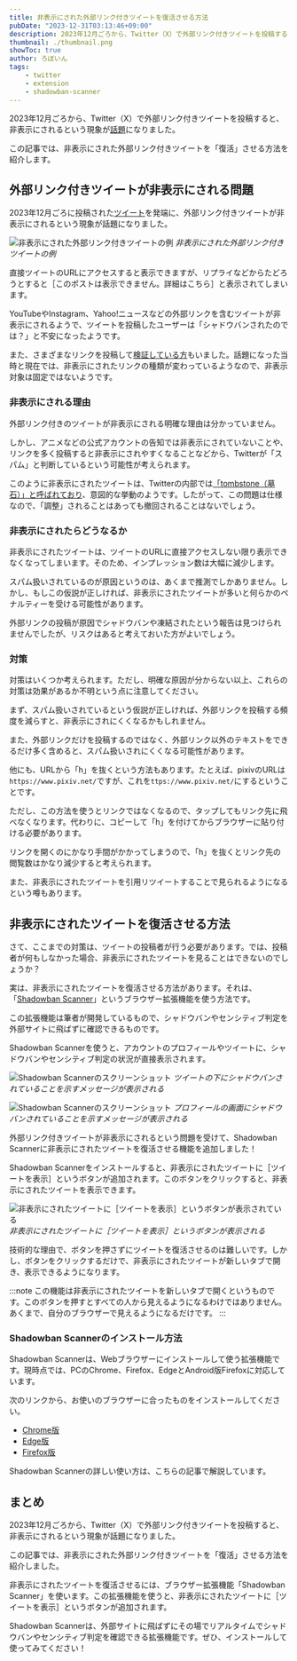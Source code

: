 ```yaml
---
title: 非表示にされた外部リンク付きツイートを復活させる方法
pubDate: "2023-12-31T03:13:46+09:00"
description: 2023年12月ごろから、Twitter（X）で外部リンク付きツイートを投稿すると、非表示にされるという現象が話題になりました。この記事では、非表示にされた外部リンク付きツイートを「復活」させる方法を紹介します。
thumbnail: ./thumbnail.png
showToc: true
author: ろぼいん
tags:
    - twitter
    - extension
    - shadowban-scanner
---
```



2023年12月ごろから、Twitter（X）で外部リンク付きツイートを投稿すると、非表示にされるという現象が[話題](https://togetter.com/li/2276996)になりました。

この記事では、非表示にされた外部リンク付きツイートを「復活」させる方法を紹介します。

## 外部リンク付きツイートが非表示にされる問題

2023年12月ごろに投稿された[ツイート](https://twitter.com/takatoh_life/status/1734064949876674572)を発端に、外部リンク付きツイートが非表示にされるという現象が話題になりました。

![非表示にされた外部リンク付きツイートの例](./image.png)
*非表示にされた外部リンク付きツイートの例*

直接ツイートのURLにアクセスすると表示できますが、リプライなどからたどろうとすると［このポストは表示できません。詳細はこちら］と表示されてしまいます。

YouTubeやInstagram、Yahoo!ニュースなどの外部リンクを含むツイートが非表示にされるようで、ツイートを投稿したユーザーは「シャドウバンされたのでは？」と不安になったようです。

また、さまざまなリンクを投稿して[検証している方](https://twitter.com/999cc/status/1735684862177398990)もいました。話題になった当時と現在では、非表示にされたリンクの種類が変わっているようなので、非表示対象は固定ではないようです。

### 非表示にされる理由

外部リンク付きのツイートが非表示にされる明確な理由は分かっていません。

しかし、アニメなどの公式アカウントの告知では非表示にされていないことや、リンクを多く投稿すると非表示にされやすくなることなどから、Twitterが「スパム」と判断しているという可能性が考えられます。

このように非表示にされたツイートは、Twitterの内部では[「tombstone（墓石）」と呼ばれており](https://0115765.com/archives/50433)、意図的な挙動のようです。したがって、この問題は仕様なので、「調整」されることはあっても撤回されることはないでしょう。

### 非表示にされたらどうなるか

非表示にされたツイートは、ツイートのURLに直接アクセスしない限り表示できなくなってしまいます。そのため、インプレッション数は大幅に減少します。

スパム扱いされているのが原因というのは、あくまで推測でしかありません。しかし、もしこの仮説が正しければ、非表示にされたツイートが多いと何らかのペナルティーを受ける可能性があります。

外部リンクの投稿が原因でシャドウバンや凍結されたという報告は見つけられませんでしたが、リスクはあると考えておいた方がよいでしょう。

### 対策

対策はいくつか考えられます。ただし、明確な原因が分からない以上、これらの対策は効果があるか不明という点に注意してください。

まず、スパム扱いされているという仮説が正しければ、外部リンクを投稿する頻度を減らすと、非表示にされにくくなるかもしれません。

また、外部リンクだけを投稿するのではなく、外部リンク以外のテキストをできるだけ多く含めると、スパム扱いされにくくなる可能性があります。

他にも、URLから「h」を抜くという方法もあります。たとえば、pixivのURLは`https://www.pixiv.net/`ですが、これを`ttps://www.pixiv.net/`にするということです。

ただし、この方法を使うとリンクではなくなるので、タップしてもリンク先に飛べなくなります。代わりに、コピーして「h」を付けてからブラウザーに貼り付ける必要があります。

リンクを開くのにかなり手間がかかってしまうので、「h」を抜くとリンク先の閲覧数はかなり減少すると考えられます。

また、非表示にされたツイートを引用リツイートすることで見られるようになるという噂もあります。

## 非表示にされたツイートを復活させる方法

さて、ここまでの対策は、ツイートの投稿者が行う必要があります。では、投稿者が何もしなかった場合、非表示にされたツイートを見ることはできないのでしょうか？

実は、非表示にされたツイートを復活させる方法があります。それは、「[Shadowban Scanner](https://shadowban-scanner.roboin.io/)」というブラウザー拡張機能を使う方法です。

この拡張機能は筆者が開発しているもので、シャドウバンやセンシティブ判定を外部サイトに飛ばずに確認できるものです。

Shadowban Scannerを使うと、アカウントのプロフィールやツイートに、シャドウバンやセンシティブ判定の状況が直接表示されます。

![Shadowban Scannerのスクリーンショット](./screenshot2_ja.png)
*ツイートの下にシャドウバンされていることを示すメッセージが表示される*

![Shadowban Scannerのスクリーンショット](./screenshot1_ja.png)
*プロフィールの画面にシャドウバンされていることを示すメッセージが表示される*

外部リンク付きツイートが非表示にされるという問題を受けて、Shadowban Scannerに非表示にされたツイートを復活させる機能を追加しました！

Shadowban Scannerをインストールすると、非表示にされたツイートに［ツイートを表示］というボタンが追加されます。このボタンをクリックすると、非表示にされたツイートを表示できます。

![非表示にされたツイートに［ツイートを表示］というボタンが表示されている](./screenshot3_ja.png)
*非表示にされたツイートに［ツイートを表示］というボタンが表示される*

技術的な理由で、ボタンを押さずにツイートを復活させるのは難しいです。しかし、ボタンをクリックするだけで、非表示にされたツイートが新しいタブで開き、表示できるようになります。

:::note
この機能は非表示にされたツイートを新しいタブで開くというものです。このボタンを押すとすべての人から見えるようになるわけではありません。あくまで、自分のブラウザーで見えるようになるだけです。
:::

### Shadowban Scannerのインストール方法

Shadowban Scannerは、Webブラウザーにインストールして使う拡張機能です。現時点では、PCのChrome、Firefox、EdgeとAndroid版Firefoxに対応しています。

次のリンクから、お使いのブラウザーに合ったものをインストールしてください。

- [Chrome版](https://chrome.google.com/webstore/detail/enlganfikppbjhabhkkilafmkhifadjd/)
- [Edge版](https://microsoftedge.microsoft.com/addons/detail/shadowban-scanner/kfeecmboomhggeeceipnbbdjmhjoccbl)
- [Firefox版](https://addons.mozilla.org/firefox/addon/shadowban-scanner/)

Shadowban Scannerの詳しい使い方は、こちらの記事で解説しています。

<ArticleCard link="/article/2023/09/30/detect-twitter-shadowban/" />

## まとめ

2023年12月ごろから、Twitter（X）で外部リンク付きツイートを投稿すると、非表示にされるという現象が話題になりました。

この記事では、非表示にされた外部リンク付きツイートを「復活」させる方法を紹介しました。

非表示にされたツイートを復活させるには、ブラウザー拡張機能「Shadowban Scanner」を使います。この拡張機能を使うと、非表示にされたツイートに［ツイートを表示］というボタンが追加されます。

Shadowban Scannerは、外部サイトに飛ばずにその場でリアルタイムでシャドウバンやセンシティブ判定を確認できる拡張機能です。ぜひ、インストールして使ってみてください！
